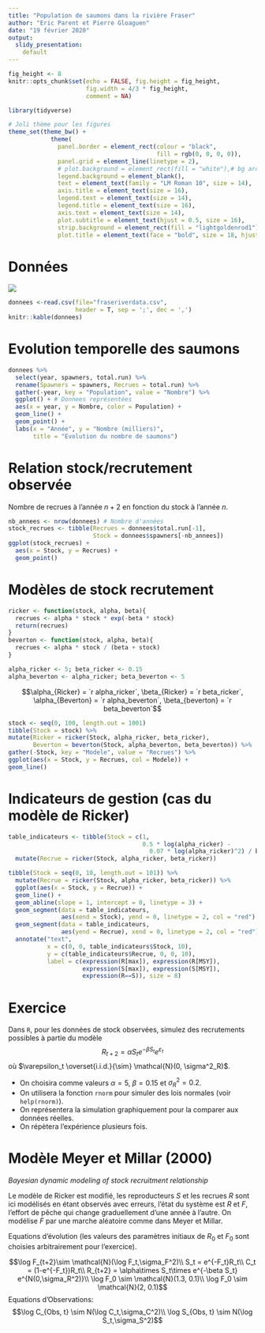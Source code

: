 ```yaml
---
title: "Population de saumons dans la rivière Fraser"
author: "Eric Parent et Pierre Gloaguen"
date: "19 février 2020"
output:
  slidy_presentation:
    default
---
```

  
```r
fig_height <- 8
knitr::opts_chunk$set(echo = FALSE, fig.height = fig_height, 
                      fig.width = 4/3 * fig_height,
                      comment = NA)
```

```r
library(tidyverse)
```

```r
# Joli thème pour les figures
theme_set(theme_bw() +
            theme(
              panel.border = element_rect(colour = "black", 
                                          fill = rgb(0, 0, 0, 0)),
              panel.grid = element_line(linetype = 2),
              # plot.background = element_rect(fill = "white"),# bg around panel
              legend.background = element_blank(), 
              text = element_text(family = "LM Roman 10", size = 14),
              axis.title = element_text(size = 16),
              legend.text = element_text(size = 14),
              legend.title = element_text(size = 16),
              axis.text = element_text(size = 14),
              plot.subtitle = element_text(hjust = 0.5, size = 16),
              strip.background = element_rect(fill = "lightgoldenrod1"),
              plot.title = element_text(face = "bold", size = 18, hjust = 0.5)))
```


# Données

![](fraser_river.png)

```r
donnees <-read.csv(file="fraseriverdata.csv",
                   header = T, sep = ';', dec = ',')
knitr::kable(donnees)
```

# Evolution temporelle des saumons

```r
donnees %>% 
  select(year, spawners, total.run) %>% 
  rename(Spawners = spawners, Recrues = total.run) %>% 
  gather(-year, key = "Population", value = "Nombre") %>% 
  ggplot() + # Donnees représentées
  aes(x = year, y = Nombre, color = Population) +
  geom_line() +
  geom_point() +
  labs(x = "Année", y = "Nombre (milliers)", 
       title = "Evolution du nombre de saumons")
```

# Relation stock/recrutement observée

Nombre de recrues à l'année $n + 2$ en fonction du stock à l'année $n$.

```r
nb_annees <- nrow(donnees) # Nombre d'années
stock_recrues <- tibble(Recrues = donnees$total.run[-1],
                        Stock = donnees$spawners[-nb_annees])
ggplot(stock_recrues) +
  aes(x = Stock, y = Recrues) +
  geom_point()
```

# Modèles de stock recrutement

```r
ricker <- function(stock, alpha, beta){
  recrues <- alpha * stock * exp(-beta * stock)
  return(recrues)
}
beverton <- function(stock, alpha, beta){
  recrues <- alpha * stock / (beta + stock)
}
```


```r
alpha_ricker <- 5; beta_ricker <- 0.15
alpha_beverton <- alpha_ricker; beta_beverton <- 5
```

$$\alpha_{Ricker} = `r alpha_ricker`, \beta_{Ricker} = `r beta_ricker`,
\alpha_{Beverton} = `r alpha_beverton`, \beta_{beverton} = `r beta_beverton`$$
  
  ```r

stock <- seq(0, 100, length.out = 1001)
tibble(Stock = stock) %>% 
  mutate(Ricker = ricker(Stock, alpha_ricker, beta_ricker),
         Beverton = beverton(Stock, alpha_beverton, beta_beverton)) %>% 
  gather(-Stock, key = "Modele", value = "Recrues") %>% 
  ggplot(aes(x = Stock, y = Recrues, col = Modele)) +
  geom_line()
```

# Indicateurs de gestion (cas du modèle de Ricker)

```r
table_indicateurs <- tibble(Stock = c(1,
                                      0.5 * log(alpha_ricker) - 
                                        0.07 * log(alpha_ricker)^2) / beta_ricker) %>%
  mutate(Recrue = ricker(Stock, alpha_ricker, beta_ricker))

tibble(Stock = seq(0, 10, length.out = 101)) %>% 
  mutate(Recrue = ricker(Stock, alpha_ricker, beta_ricker)) %>% 
  ggplot(aes(x = Stock, y = Recrue)) +
  geom_line() +
  geom_abline(slope = 1, intercept = 0, linetype = 3) +
  geom_segment(data = table_indicateurs, 
               aes(xend = Stock), yend = 0, linetype = 2, col = "red") + 
  geom_segment(data = table_indicateurs, 
               aes(yend = Recrue), xend = 0, linetype = 2, col = "red") +
  annotate("text", 
           x = c(0, 0, table_indicateurs$Stock, 10), 
           y = c(table_indicateurs$Recrue, 0, 0, 10), 
           label = c(expression(R[max]), expression(R[MSY]),
                     expression(S[max]), expression(S[MSY]),
                     expression(R==S)), size = 8) 
```

# Exercice

Dans `R`, pour les données de stock observées, simulez des recrutements possibles à partie du modèle
$$R_{t + 2} = \alpha S_t e^{-\beta S_t}e^{\varepsilon_t}$$
  où $\varepsilon_t \overset{i.i.d.}{\sim} \mathcal{N}(0, \sigma^2_R)$.

- On choisira comme valeurs $\alpha = 5$, $\beta = 0.15$ et $\sigma^2_R = 0.2$.
- On utilisera la fonction `rnorm` pour simuler des lois normales (voir `help(rnorm)`).
- On représentera la simulation graphiquement pour la comparer aux données réelles.
- On répètera l'expérience plusieurs fois.

# Modèle Meyer et Millar (2000)

*Bayesian dynamic modeling of stock recruitment relationship*

Le modèle de Ricker est modifié, les reproducteurs $S$ et les recrues $R$ sont ici modélisés en étant observés avec erreurs, l'état du système est $R$ et $F$, l'effort de pêche qui change graduellement d'une année à l'autre. On modélise $F$ par une marche aléatoire comme dans Meyer et Millar.

Equations d'évolution (les valeurs des paramètres initiaux de $R_0$ et $F_0$ sont choisies arbitrairement pour l'exercice).

$$\log F_{t+2}\sim \mathcal{N}(\log F_t,\sigma_F^2)\\
S_t = e^{-F_t}R_t\\
C_t = (1-e^{-F_t})R_t\\
R_{t+2} = \alpha\times S_t\times e^{-\beta S_t} e^{N(0,\sigma_R^2)}\\
\log F_0 \sim \mathcal{N}(1.3, 0.1)\\
\log F_0 \sim \mathcal{N}(2, 0.1)$$
Equations d'Observations:
$$\log C_{Obs, t} \sim N(\log C_t,\sigma_C^2)\\
\log S_{Obs, t} \sim N(\log S_t,\sigma_S^2)$$